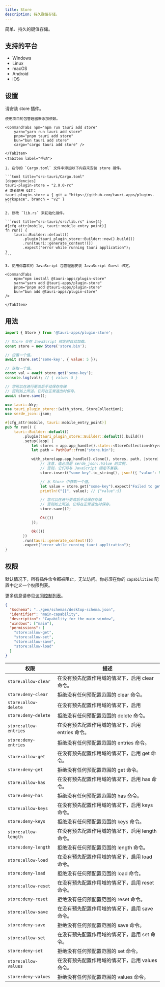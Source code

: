 ```yaml
---
title: Store
description: 持久键值存储。
---
```



<PluginLinks plugin="store" />

简单、持久的键值存储。

## 支持的平台

- Windows
- Linux
- macOS
- Android
- iOS

## 设置

请安装 store 插件。

<Tabs>
    <TabItem label="自动">

    使用项目的包管理器来添加依赖。

    <CommandTabs npm="npm run tauri add store"
        yarn="yarn run tauri add store"
        pnpm="pnpm tauri add store"
        bun="bun tauri add store"
        cargo="cargo tauri add store" />

    </TabItem>
    <TabItem label="手动">

    1. 在你的 `Cargo.toml` 文件中添加以下内容来安装 store 插件。

    ```toml title="src-tauri/Cargo.toml"
    [dependencies]
    tauri-plugin-store = "2.0.0-rc"
    # 或者使用 GIT：
    tauri-plugin-store = { git = "https://github.com/tauri-apps/plugins-workspace", branch = "v2" }
    ```

    2. 修改 `lib.rs` 来初始化插件。

    ```rust title="src-tauri/src/lib.rs" ins={4}
    #[cfg_attr(mobile, tauri::mobile_entry_point)]
    fn run() {
        tauri::Builder::default()
            .plugin(tauri_plugin_store::Builder::new().build())
            .run(tauri::generate_context!())
            .expect("error while running tauri application");
    }
    ```

    3. 使用你喜欢的 JavaScript 包管理器安装 JavaScript Guest 绑定。

    <CommandTabs
        npm="npm install @tauri-apps/plugin-store"
        yarn="yarn add @tauri-apps/plugin-store"
        pnpm="pnpm add @tauri-apps/plugin-store"
        bun="bun add @tauri-apps/plugin-store"
    />

    </TabItem>

</Tabs>

## 用法

<Tabs>
<TabItem label="JavaScript">

```javascript
import { Store } from '@tauri-apps/plugin-store';

// Store 会在 JavaScript 绑定时自动加载。
const store = new Store('store.bin');

// 设置一个值。
await store.set('some-key', { value: 5 });

// 获取一个值。
const val = await store.get('some-key');
console.log(val); // { value: 5 }

// 您可以在进行更改后手动保存存储
// 否则如上所述，它将在正常退出时保存。
await store.save();
```

</TabItem>
<TabItem label="Rust">

```rust title="src-tauri/src/lib.rs"
use tauri::Wry;
use tauri_plugin_store::{with_store, StoreCollection};
use serde_json::json;

#[cfg_attr(mobile, tauri::mobile_entry_point)]
pub fn run() {
    tauri::Builder::default()
        .plugin(tauri_plugin_store::Builder::default().build())
        .setup(|app| {
            let stores = app.app_handle().state::<StoreCollection<Wry>>();
            let path = PathBuf::from("store.bin");

            with_store(app.app_handle().clone(), stores, path, |store| {
                // 注意，值必须是 serde_json::Value 的实例，
                // 否则，它们将与 JavaScript 绑定不兼容。
                store.insert("some-key".to_string(), json!({ "value": 5 }))?;

                // 从 Store 中获取一个值。
                let value = store.get("some-key").expect("Failed to get value from store");
                println!("{}", value); // {"value":5}

                // 您可以在进行更改后手动保存存储
                // 否则如上所述，它将在正常退出时保存。
                store.save()?;

                Ok(())
            });

            Ok(())
        })
        .run(tauri::generate_context!())
        .expect("error while running tauri application");
}
```

</TabItem>
</Tabs>

## 权限

默认情况下，所有插件命令都被阻止，无法访问。你必须在你的 `capabilities` 配置中定义一个权限列表。

更多信息请参见[访问控制列表](/zh-cn/reference/acl/)。

```json title="src-tauri/capabilities/main.json" ins={6-11}
{
  "$schema": "../gen/schemas/desktop-schema.json",
  "identifier": "main-capability",
  "description": "Capability for the main window",
  "windows": ["main"],
  "permissions": [
    "store:allow-get",
    "store:allow-set",
    "store:allow-save",
    "store:allow-load"
  ]
}
```

| 权限                  | 描述                                              |
| --------------------- | ------------------------------------------------- |
| `store:allow-clear`   | 在没有预先配置作用域的情况下，启用 clear 命令。   |
| `store:deny-clear`    | 拒绝没有任何预配置范围的 clear 命令。             |
| `store:allow-delete`  | 在没有预先配置作用域的情况下，启用                |
| `store:deny-delete`   | 拒绝没有任何预配置范围的 delete 命令。            |
| `store:allow-entries` | 在没有预先配置作用域的情况下，启用 entries 命令。 |
| `store:deny-entries`  | 拒绝没有任何预配置范围的 entries 命令。           |
| `store:allow-get`     | 在没有预先配置作用域的情况下，启用 get 命令。     |
| `store:deny-get`      | 拒绝没有任何预配置范围的 get 命令。               |
| `store:allow-has`     | 在没有预先配置作用域的情况下，启用 has 命令。     |
| `store:deny-has`      | 拒绝没有任何预配置范围的 has 命令。               |
| `store:allow-keys`    | 在没有预先配置作用域的情况下，启用 keys 命令。    |
| `store:deny-keys`     | 拒绝没有任何预配置范围的 keys 命令。              |
| `store:allow-length`  | 在没有预先配置作用域的情况下，启用 length 命令。  |
| `store:deny-length`   | 拒绝没有任何预配置范围的 length 命令。            |
| `store:allow-load`    | 在没有预先配置作用域的情况下，启用 load 命令。    |
| `store:deny-load`     | 拒绝没有任何预配置范围的 load 命令。              |
| `store:allow-reset`   | 在没有预先配置作用域的情况下，启用 reset 命令。   |
| `store:deny-reset`    | 拒绝没有任何预配置范围的 reset 命令。             |
| `store:allow-save`    | 在没有预先配置作用域的情况下，启用 save 命令。    |
| `store:deny-save`     | 拒绝没有任何预配置范围的 save 命令。              |
| `store:allow-set`     | 在没有预先配置作用域的情况下，启用 set 命令。     |
| `store:deny-set`      | 拒绝没有任何预配置范围的 set 命令。               |
| `store:allow-values`  | 在没有预先配置作用域的情况下，启用 values 命令。  |
| `store:deny-values`   | 拒绝没有任何预配置范围的 values 命令。            |
